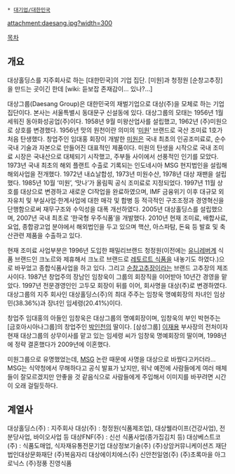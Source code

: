  * [[대기업/대한민국]]

attachment:daesang.jpg?width=300

[[목차]]
== 개요 ==
대상홀딩스를 지주회사로 하는 [대한민국]의 기업 집단. [미원]과 청정원 [순창고추장]을 만드는 곳이긴 한데 [wiki: 듣보잡 존재감이... 있나?...]

대상그룹(Daesang Group)은 대한민국의 재벌기업으로 대상(주)을 모체로 하는 기업집단이다. 본사는 서울특별시 동대문구 신설동에 있다. 대상그룹의 모태는 1956년 1월 세워진 동아화성공업(주)이다. 1958년 9월 미왕산업사를 설립했고, 1962년 (주)미원으로 상호를 변경했다. 1956년 맛의 원천이란 의미의 ‘[[미원]]’ 브랜드로 국산 조미료 1호가 처음 탄생했다. 창업주인 임대홍 회장이 개발한 [[미원]]은 국내 최초의 인공조미료로, 순수 국내 기술과 자본으로 만들어진 대표적인 제품이다. 미원의 탄생을 시작으로 국내 조미료 시장은 국내산으로 대체되기 시작했고, 주부들 사이에서 선풍적인 인기를 모았다. 1973년 국내 최초의 해외 플랜트 수출로 기록되는 인도네시아 MSG 현지법인을 설립해 해외사업을 전개했다. 1972년 내쇼날합성, 1973년 미원수산, 1978년 대상 재팬을 설립했다. 1985년 10월 ‘미원’, ‘맛나’가 올림픽 공식 조미료로 지정되었다. 1997년 11월 상호를 대상으로 변경하고 새로운 CI작업을 완료하였으며, IMF 금융위기 이후 대규모 외자유치 및 부실사업·한계사업에 대한 매각 및 합병 등 적극적인 구조조정과 경영혁신을 단행함으로써 재무구조와 수익성을 대폭 개선하였다. 2005년 대상홀딩스를 설립했으며, 2007년 국내 최초로 ‘한국형 우주식품’을 개발했다. 2010년 현재 조미료, 배합사료, 요업, 종합광고업 분야에서 해외법인을 두고 있으며 핵산, 아스파탐, 돈육 등 발효 및 축산관련 제품을 수출하고 있다.

현재 조미료 사업부분은 1996년 도입한 패밀리브랜드 청정원(이전에는 [[유니레버]]계 식품 브랜드인 크노르와 제휴해서 크노르 브랜드로 [[레토르트 식품]]을 내놓기도 하였다.)으로 바꾸었고 종합식품사업을 하고 있다. 그리고 [[순창고추장]]이라는 브랜드 고추장의 제조사이다. 1987년 창업주의 장남인 임창욱이 그룹의 회장직을 이어받아 10년간 경영을 맡았다. 1997년 전문경영인인 고두모 회장이 뒤를 이어, 회사명을 대상(주)로 변경하였다. 대상그룹의 지주 회사인 대상홀딩스(주)의 최대 주주는 임창욱 명예회장의 차녀인 임상민(38.36%)과 장녀인 임세령(20.41%)이다.

창업주 임대홍의 아들인 임창욱은 대상그룹의 명예회장이며, 임창욱의 부인 박현주는 [금호아시아나그룹]의 창업주인 [[박인천]]의 딸이다. [삼성그룹] [[이재용(기업가)|이재용]] 부사장의 전처이자 현재 대상그룹의 상무이사를 맡고 있는 임세령 씨가 임창욱 명예회장의 딸이며, 1998년에 정략 결혼했다가 2009년에 이혼했다.

미원그룹으로 유명했었는데, [[MSG]] 논란 때문에 사명을 대상으로 바꿨다고카더라... MSG는 식약청에서 무해하다고 공식 발표가 났지만, 워낙 예전에 사람들에게 여러 매체들이 잘모르겠지만 안좋을 것 같음식으로 사람들에게 주입해서 이미지를 바꾸려면 시간이 오래 걸릴듯하다.

== 계열사 ==
대상홀딩스(주) : 지주회사
대상(주) : 청정원(식품제조업), 대상웰라이프(건강사업), 전분당사업, 바이오사업 등
대상FNF(주) : 신선 식품사업(종가집김치 등)
대상베스트코(주) : 식품도매업, 식자재유통전문기업
대상정보기술(주)
(주)상암커뮤니케이션즈
재단법인대상문화재단
(주)복음자리
대상에이치에스(주)
신안천일염(주)
(주)초록마을
아그로닉스
(주)정풍
진영식품
